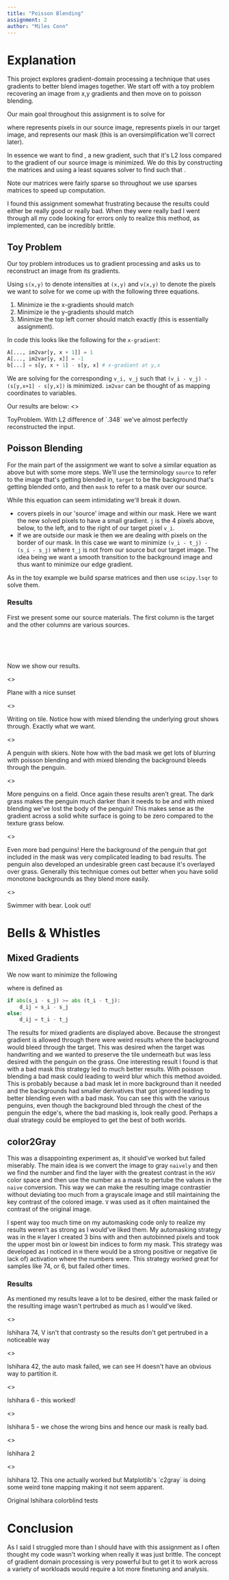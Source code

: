 ```yaml
---
title: "Poisson Blending"
assignment: 2
author: "Miles Conn"
---
```




# Explanation 

This project explores gradient-domain processing a technique that uses
gradients to better blend images together. We start off with a toy problem recovering 
an image from x,y gradients and then move on to poisson blending. 

Our main goal throughout this assignment is to solve for 

<Latex formula="v = \argmin_{v} \sum_{i \in S, j \in N_i \cap S} ((v_i - v_j) - (s_i - s_j))^2 + \sum_{i\in S, j \in N_i \cap \neg S}((v_i - t_j) - (s_i - s_j))^2 "/>

where <ILatex formula="s_x"/> represents pixels in our source image, <ILatex formula="t_x" /> represents
pixels in our target image, and <ILatex formula ="N_i"/> represents our mask (this is an oversimplification we'll correct later).

In essence we want to find <ILatex formula='v_i - v_j'/>, a new gradient, such that it's L2 loss compared to the gradient
of our source image is minimized. We do this by constructing the matrices 
<ILatex formula='A,b'/> and using a least squares solver to find <ILatex formula='v'/> such that
<ILatex formula='Av=b'/>. 

Note our matrices were fairly sparse so throughout we use sparses matrices to speed up computation.

I found this assignment somewhat frustrating because the results could either be really good or really bad. When they were really bad I went through all my code looking for errors 
only to realize this method, as implemented, can be incredibly brittle. 

## Toy Problem

Our toy problem introduces us to gradient processing and asks us to reconstruct an image from its gradients.

Using `s(x,y)` to denote intensities at `(x,y)` and `v(x,y)` to denote the pixels we want to solve for
we come up with the following three equations.

1. Minimize <ILatex formula='((v(x+1,y) - v(x,y)) - (s(x+1,y) - s(x,y)))^2'/> ie the x-gradients should match
2. Minimize <ILatex formula='((v(x,y+1) - v(x,y)) - (s(x,y+1) - s(x,y)))^2'/> ie the y-gradients should match
3. Minimize <ILatex formula='(v(1,1), - s(1,1))^2'/> the top left corner should match exactly (this is essentially assignment). 

In code this looks like the following for the `x-gradient`:
```python
A[..., im2var[y, x + 1]] = 1 
A[..., im2var[y, x]] = -1
b[...] = s[y, x + 1] - s[y, x] # x-gradient at y,x
```

We are solving for the corresponding `v_i, v_j` such that 
`(v_i - v_j) - (s[y,x+1] - s[y,x])` is minimized. `im2var` can be thought of as mapping coordinates to variables. 

Our results are below: 
<>
<Image src={ToyProblem}  alt=""/>
<figcaption class="text-center mb-10">
ToyProblem. With L2 difference of `.348` we've almost perfectly reconstructed the input.
</figcaption>
</>

## Poisson Blending

For the main part of the assignment we want to solve a similar equation as above but with some more steps. We'll use the terminology `source` to refer to the image that's getting blended in, `target` to be the background that's getting blended onto, and then `mask` to refer to a mask over our source. 

<Latex formula="v = \argmin_{v} \sum_{i \in S, j \in N_i \cap S} ((v_i - v_j) - (s_i - s_j))^2 + \sum_{i\in S, j \in N_i \cap \neg S}((v_i - t_j) - (s_i - s_j))^2 "/>

While this equation can seem intimidating we'll break it down.

- <ILatex formula='i\in S, s_i, s_j'/> covers pixels in our 'source' image and within our mask. Here we want the new solved pixels to have a small gradient. `j` is the 4 pixels above, below, to the left, and to the right of our target pixel `v_i`.  
- If we are outside our mask ie <ILatex formula='i \in N_i \cap \neg S_i'/> then we are dealing with pixels on the border of our mask. In this case we want to minimize `(v_i - t_j) - (s_i - s_j)` where `t_j` is not from our source but our target image. The idea being we want a smooth transition to the background image and thus want to minimize our edge gradient.

As in the toy example we build sparse matrices and then use `scipy.lsqr` to solve them. 

### Results

First we present some our source materials. The first column is the target and the other columns are various sources. 
<CaptionedImageGallery layout="3x3" captions="">
<Image src={ChildTarget}  alt="" slot="images"/>
<Image src={BearSource}  alt="" slot="images" />
<div slot="images"></div>

<Image src={Poland}  alt="" slot="images"/>
<Image src={Penguin2Source}  alt="" slot="images" />
<Image src={Pengiun1Source}  alt="" slot="images" />
<Image src={Skiiers}  alt="" slot="images"/>
<div slot="images"></div>
<div slot="images"></div>


<Image src={SkyTarget}  alt="" slot="images"/>
<Image src={PlaneSource}  alt="" slot="images" />
<div slot="images"/>

<Image src={TileTarget}  alt="" slot="images" />
<Image src={HandWriting}  alt="" slot="images" />
</CaptionedImageGallery>

Now we show our results. 

<>
<Image src={Plane}  alt=""/>
<figcaption class="text-center mb-10">
Plane with a nice sunset
</figcaption>
</>

<>
<Image src={Tile}  alt=""/>
<figcaption class="text-center mb-10">
Writing on tile. Notice how with mixed blending the underlying grout shows through. Exactly what we want.
</figcaption>
</>

<>
<Image src={Penguin}  alt=""/>
<figcaption class="text-center mb-10">
A penguin with skiers. Note how with the bad mask we get lots of blurring with poisson blending and with mixed blending the background bleeds through the penguin. 
</figcaption>
</>

<>
<Image src={Penguin2}  alt=""/>
<figcaption class="text-center mb-10">
More penguins on a field. Once again these results aren't great. The dark grass makes the penguin much darker than it needs to be and with mixed blending we've lost the body of the penguin! This makes sense as the gradient across a solid white surface is going to be zero compared to the texture grass below.
</figcaption>
</>

<>
<Image src={Penguin3}  alt=""/>
<figcaption class="text-center mb-10">
Even more bad penguins! Here the background of the penguin that got included in the mask was very complicated leading to bad results. The penguin also developed an undesirable green cast because it's overlayed over grass. Generally this technique comes out better when you have solid monotone backgrounds as they blend more easily.
</figcaption>
</>

<>
<Image src={Bear}  alt=""/>
<figcaption class="text-center mb-10">
Swimmer with bear. Look out!
</figcaption>
</>

# Bells & Whistles

## Mixed Gradients

We now want to minimize the following 

<Latex formula="v = \argmin_{v} \sum_{i \in S, j \in N_i \cap S} ((v_i - v_j) - d_ij)^2 + \sum_{i\in S, j \in N_i \cap \neg S}((v_i - t_j) - d_ij)^2 "/>
where <ILatex formula="d_{ij}"/> is defined as 

```python
if abs(s_i - s_j) >= abs (t_i - t_j):
    d_ij = s_i - s_j
else:
    d_ij = t_i - t_j
```

The results for mixed gradients are displayed above. Because the strongest gradient is allowed through there were weird results where the background would bleed through the target. This was desired when
the target was handwriting and we wanted to preserve the tile underneath but was less desired with the penguin on the grass. One interesting result I found is that with a bad mask this strategy led to much better results. With poisson blending a bad mask could leading
to weird blur which this method avoided. This is probably because a bad mask let in more background than it needed and the backgrounds had smaller derivatives that got ignored leading to better blending even with a bad mask. You can see this with the various penguins, even though the background bled through the chest of the penguin the edge's, where the bad masking is, look really good. Perhaps a dual strategy could be employed to get the best of both worlds.

## color2Gray

This was a disappointing experiment as, it should've worked but failed miserably. The main idea is we convert the image
to gray `naively` and then we find the number and find the layer with the greatest contrast in the `HSV` color space and then use the number as a mask to pertube the values
in the `naive` conversion. This way we can make the resulting image contrastier without deviating too much from a grayscale image and still maintaining the key contrast of the colored image. `V` was used as it often maintained the contrast of the original image.

I spent way too much time on my automasking code only to realize my results weren't as strong as I would've liked them.
My automasking strategy was in the `H` layer I created 3 bins with <ILatex formula='\mu \pm \{\sigma, 0\}'/>
and then autobinned pixels and took the upper most bin or lowest bin indices to form my mask. This strategy was developed as I noticed in `H` there would be a strong positive or  negative (ie lack of) activation where the numbers were. This strategy worked great for samples like 74, or 6, but failed other times. 


### Results

As mentioned my results leave a lot to be desired, either the mask failed or the resulting image wasn't pertrubed as much as I would've liked.

<>
<Image src={Ishihara74}  alt=""/>
<figcaption class="text-center mb-10">
Ishihara 74, V isn't that contrasty so the results don't get pertrubed in a noticeable way
</figcaption>
</>

<>
<Image src={Ishihara42}  alt=""/>
<figcaption class="text-center mb-10">
Ishihara 42, the auto mask failed, we can see H doesn't have an obvious way to partition it.
</figcaption>
</>

<>
<Image src={Ishihara6}  alt=""/>
<figcaption class="text-center mb-10">
Ishihara 6 - this worked!
</figcaption>
</>

<>
<Image src={Ishihara5}  alt=""/>
<figcaption class="text-center mb-10">
Ishihara 5 - we chose the wrong bins and hence our mask is really bad.
</figcaption>
</>

<>
<Image src={Ishihara2}  alt=""/>
<figcaption class="text-center mb-10">
Ishihara 2
</figcaption>
</>

<>
<Image src={Ishihara12}  alt=""/>
<figcaption class="text-center mb-10">
Ishihara 12. This one actually worked but Matplotlib's `c2gray` is doing some weird tone mapping making it not seem apparent.
</figcaption>
</>

Original Ishihara colorblind tests 
<CaptionedImageGallery layout="3x3" captions="">
<Image src={Ishihara12S}  alt="" slot="images"/>
<Image src={Ishihara74S}  alt="" slot="images"/>
<Image src={Ishihara42S}  alt="" slot="images"/>
<Image src={Ishihara6S}  alt="" slot="images"/>
<Image src={Ishihara5S}  alt="" slot="images"/>
<Image src={Ishihara2S}  alt="" slot="images"/>
<Image src={Ishihara12S}  alt="" slot="images"/>
</CaptionedImageGallery>

# Conclusion

As I said I struggled more than I should have with this assignment as I often thought my code wasn't working when really it was just brittle. The concept of gradient domain processing is very powerful but to get it to work across a variety of workloads would require a lot more finetuning and analysis.
